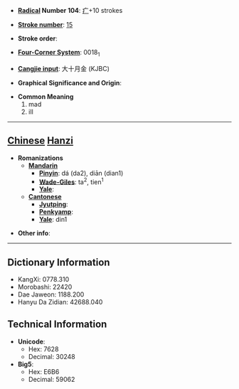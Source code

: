 * '''[[Wiktionary:Chinese radical index| Radical]] Number 104''': [[Wiktionary:Chinese radical index 疒|疒]]+10 strokes

* '''[[Wiktionary:Chinese total strokes index|Stroke number]]''': [[Wiktionary:Chinese total strokes index 15|15]]

* '''Stroke order''': 

* '''[[Wiktionary:Chinese four corner index|Four-Corner System]]''': 0018<sub>1</sub>

* '''[[Wiktionary:Chinese Cangjie index|Cangjie input]]''': 大十月金 (KJBC)

* '''Graphical Significance and Origin''': 

* '''Common Meaning'''
*#mad
*# ill


----

== [[Chinese]] [[Hanzi]] ==

* '''Romanizations'''
** '''[[Mandarin]]'''
*** '''[[Pinyin]]''': dá (da2), diān (dian1)
*** '''[[Wade-Giles]]''': ta<sup>2</sup>, tien<sup>1</sup>
*** '''[[Yale]]''': 
** '''[[Cantonese]]'''
*** '''[[Jyutping]]''':
*** '''[[Penkyamp]]''': 
*** '''[[Yale]]''': din1

* '''Other info''': 

----

== Dictionary Information ==

* KangXi: 0778.310
* Morobashi: 22420
* Dae Jaweon: 1188.200
* Hanyu Da Zidian: 42688.040

== Technical Information ==

* '''Unicode''':
** Hex: 7628
** Decimal: 30248
* '''Big5''':
** Hex: E6B6
** Decimal: 59062